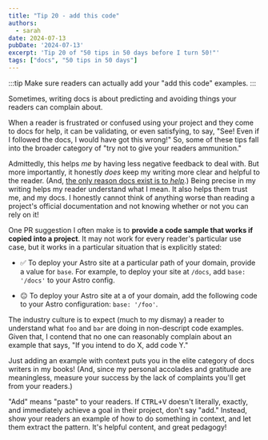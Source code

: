 ```yaml
---
title: "Tip 20 - add this code"
authors:
  - sarah
date: 2024-07-13
pubDate: '2024-07-13'
excerpt: 'Tip 20 of "50 tips in 50 days before I turn 50!"'
tags: ["docs", "50 tips in 50 days"]
---
```


:::tip
Make sure readers can actually add your "add this code" examples.
:::

Sometimes, writing docs is about predicting and avoiding things your readers can complain about.

When a reader is frustrated or confused using your project and they come to docs for help, it can be validating, or even satisfying, to say, "See! Even if I followed the docs, I would have got this wrong!" So, some of these tips fall into the broader category of "try not to give your readers ammunition."

Admittedly, this helps *me* by having less negative feedback to deal with. But more importantly, it honestly *does* keep my writing more clear and helpful to the reader. (And, [the only reason docs exist is to *help*](/blog/stop-writing-start-helping).) Being precise in my writing helps my reader understand what I mean. It also helps them trust me, and my docs. I honestly cannot think of anything worse than reading a project's official documentation and not knowing whether or not you can rely on it!

One PR suggestion I often make is to **provide a code sample that works if copied into a project**. It may not work for every reader's particular use case, but it works in a particular situation that is explicitly stated:

- ✅ To deploy your Astro site at a particular path of your domain, provide a value for `base`. For example, to deploy your site at `/docs`, add `base: '/docs'` to your Astro config.

- 😐 To deploy your Astro site at a  of your domain, add the following code to your Astro configuration: `base: '/foo'`.

The industry culture is to expect (much to my dismay) a reader to understand what `foo` and `bar` are doing in non-descript code examples. Given that, I contend that no one can reasonably complain about an example that says, "If you intend to do X, add code Y." 

Just adding an example with context puts you in the elite category of docs writers in my books! (And, since my personal accolades and gratitude are meaningless, measure your success by the lack of complaints you'll get from your readers.)

"Add" means "paste" to your readers. If <kbd>CTRL+V</kbd> doesn't literally, exactly, and immediately achieve a goal in their project, don't say "add." Instead, show your readers an example of how to do something in context, and let them extract the pattern. It's helpful content, and great pedagogy!


<LinkCard title="See the whole list of tips!" href="/blog/50-docs-tips-in-50-days" />